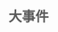 {{需要扩展}}{{需要校对}}{{需要帮助}}
{{人物信息栏
|名称=阿律
|图片=阿律.jpg
|其他名称=高槻りつ
|所属团体=Project Paryi
|性别=女
|生日=12月3日
|标签=P家
|youtube=[https://www.youtube.com/channel/UCL9dLCVvHyMiqjp2RDgowqQ]
|bilibili=无
|twitter=[https://twitter.com/re2_takatsuki re2_takatsuki]
|showroom=无
|一句话描述={{Tip|content=待补充}}
|人物描述=待补充<br /><br />
}}


== <font size="5" color="#5a5a5a" center>大事件</font> ==

{{时间轴/开始}}
{{时间轴/节点
|时间=2018年6月3日
|标题=待补充
|内容=待补充
}}
{{时间轴/结束}}
